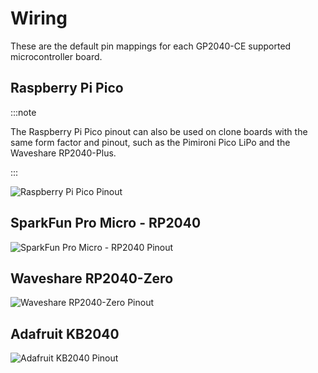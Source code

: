 # Wiring

These are the default pin mappings for each GP2040-CE supported microcontroller board.

## Raspberry Pi Pico

:::note

The Raspberry Pi Pico pinout can also be used on clone boards with the same form factor and pinout, such as the Pimironi Pico LiPo and the Waveshare RP2040-Plus.

:::

![Raspberry Pi Pico Pinout](../assets//wiring/RaspberryPiPico_Pinout.png)

## SparkFun Pro Micro - RP2040

![SparkFun Pro Micro - RP2040 Pinout](../assets/wiring/SparkFunProMicroRP2040_Pinout.png)

## Waveshare RP2040-Zero

![Waveshare RP2040-Zero Pinout](../assets/wiring/WaveshareRP2040Zero_Pinout.png)

## Adafruit KB2040

![Adafruit KB2040 Pinout](../assets/wiring/AdafruitKB2040_Pinout.png)

